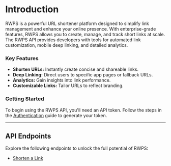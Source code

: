# Introduction

RWPS is a powerful URL shortener platform designed to simplify link management and enhance your online presence. With enterprise-grade features, RWPS allows you to create, manage, and track short links at scale. The RWPS API provides developers with tools for automated link customization, mobile deep linking, and detailed analytics.

### Key Features
- **Shorten URLs:** Instantly create concise and shareable links.
- **Deep Linking:** Direct users to specific app pages or fallback URLs.
- **Analytics:** Gain insights into link performance.
- **Customizable Links:** Tailor URLs to reflect branding.

### Getting Started
To begin using the RWPS API, you'll need an API token. Follow the steps in the [Authentication](/authentication) guide to generate your token.

---

## API Endpoints
Explore the following endpoints to unlock the full potential of RWPS:
- [Shorten a Link](/shorten-rwps-link)